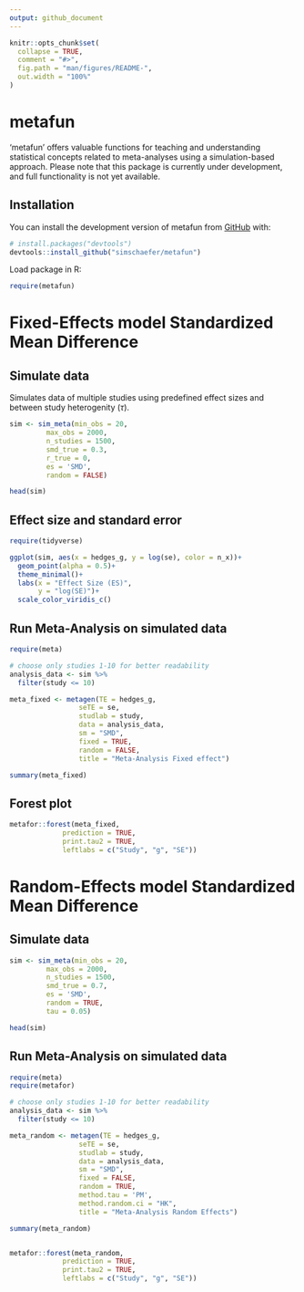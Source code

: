 ```yaml
---
output: github_document
---
```


<!-- README.md is generated from README.Rmd. Please edit that file -->

```r
knitr::opts_chunk$set(
  collapse = TRUE,
  comment = "#>",
  fig.path = "man/figures/README-",
  out.width = "100%"
)
```

# metafun

<!-- badges: start -->
<!-- badges: end -->

'metafun' offers valuable functions for teaching and understanding statistical concepts related to meta-analyses using a simulation-based approach. Please note that this package is currently under development, and full functionality is not yet available.

## Installation

You can install the development version of metafun from [GitHub](https://github.com/) with:

``` r
# install.packages("devtools")
devtools::install_github("simschaefer/metafun")
```

Load package in R:
```r
require(metafun)
```

# Fixed-Effects model Standardized Mean Difference

## Simulate data

Simulates data of multiple studies using predefined effect sizes and between study heterogenity ($\tau$).

```r
sim <- sim_meta(min_obs = 20,
         max_obs = 2000,
         n_studies = 1500,
         smd_true = 0.3,
         r_true = 0,
         es = 'SMD',
         random = FALSE)

head(sim)
```

## Effect size and standard error

```r
require(tidyverse)

ggplot(sim, aes(x = hedges_g, y = log(se), color = n_x))+
  geom_point(alpha = 0.5)+
  theme_minimal()+
  labs(x = "Effect Size (ES)",
       y = "log(SE)")+
  scale_color_viridis_c()
```

## Run Meta-Analysis on simulated data

```r
require(meta)

# choose only studies 1-10 for better readability
analysis_data <- sim %>% 
  filter(study <= 10)

meta_fixed <- metagen(TE = hedges_g,
                 seTE = se,
                 studlab = study,
                 data = analysis_data,
                 sm = "SMD",
                 fixed = TRUE,
                 random = FALSE,
                 title = "Meta-Analysis Fixed effect")

summary(meta_fixed)

```


## Forest plot
```r
metafor::forest(meta_fixed,
             prediction = TRUE, 
             print.tau2 = TRUE,
             leftlabs = c("Study", "g", "SE"))

```


# Random-Effects model Standardized Mean Difference

## Simulate data

```r
sim <- sim_meta(min_obs = 20,
         max_obs = 2000,
         n_studies = 1500,
         smd_true = 0.7,
         es = 'SMD',
         random = TRUE,
         tau = 0.05)

head(sim)
```

## Run Meta-Analysis on simulated data

```r
require(meta)
require(metafor)

# choose only studies 1-10 for better readability
analysis_data <- sim %>% 
  filter(study <= 10)

meta_random <- metagen(TE = hedges_g,
                 seTE = se,
                 studlab = study,
                 data = analysis_data,
                 sm = "SMD",
                 fixed = FALSE,
                 random = TRUE,
                 method.tau = 'PM',
                 method.random.ci = "HK",
                 title = "Meta-Analysis Random Effects")

summary(meta_random)


metafor::forest(meta_random,
             prediction = TRUE, 
             print.tau2 = TRUE,
             leftlabs = c("Study", "g", "SE"))
```

